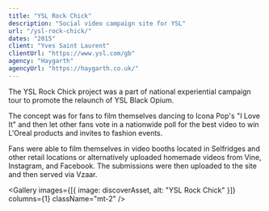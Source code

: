```yaml
---
title: "YSL Rock Chick"
description: "Social video campaign site for YSL"
url: "/ysl-rock-chick/"
dates: "2015"
client: "Yves Saint Laurent"
clientUrl: "https://www.ysl.com/gb"
agency: "Haygarth"
agencyUrl: "https://haygarth.co.uk/"
---
```




The YSL Rock Chick project was a part of national experiential campaign tour to promote the relaunch of YSL Black Opium.

The concept was for fans to film themselves dancing to Icona Pop's "I Love It" and then let other fans vote in a nationwide poll for the best video to win L'Oreal products and invites to fashion events.

Fans were able to film themselves in video booths located in Selfridges and other retail locations or alternatively uploaded homemade videos from Vine, Instagram, and Facebook. The submissions were then uploaded to the site and then served via Vzaar.

<Gallery
  images={[{ image: discoverAsset, alt: "YSL Rock Chick" }]}
  columns={1}
  className="mt-2"
/>

